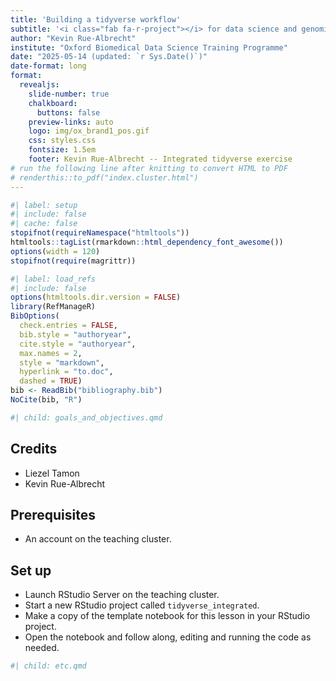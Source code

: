 ```yaml
---
title: 'Building a tidyverse workflow'
subtitle: '<i class="fab fa-r-project"></i> for data science and genomics'
author: "Kevin Rue-Albrecht"
institute: "Oxford Biomedical Data Science Training Programme"
date: "2025-05-14 (updated: `r Sys.Date()`)"
date-format: long
format:
  revealjs: 
    slide-number: true
    chalkboard: 
      buttons: false
    preview-links: auto
    logo: img/ox_brand1_pos.gif
    css: styles.css
    fontsize: 1.5em
    footer: Kevin Rue-Albrecht -- Integrated tidyverse exercise
# run the following line after knitting to convert HTML to PDF
# renderthis::to_pdf("index.cluster.html")
---
```


```r
#| label: setup
#| include: false
#| cache: false
stopifnot(requireNamespace("htmltools"))
htmltools::tagList(rmarkdown::html_dependency_font_awesome())
options(width = 120)
stopifnot(require(magrittr))
```

```r
#| label: load_refs
#| include: false
options(htmltools.dir.version = FALSE)
library(RefManageR)
BibOptions(
  check.entries = FALSE,
  bib.style = "authoryear",
  cite.style = "authoryear",
  max.names = 2,
  style = "markdown",
  hyperlink = "to.doc",
  dashed = TRUE)
bib <- ReadBib("bibliography.bib")
NoCite(bib, "R")
```

```r
#| child: goals_and_objectives.qmd
```

## Credits

- Liezel Tamon
- Kevin Rue-Albrecht

<!--
Docs:
- https://quarto.org/docs/get-started/hello/rstudio.html
- https://quarto.org/docs/presentations/revealjs/
- https://github.com/quarto-dev/quarto-web/blob/main/docs/presentations/revealjs/demo/index.qmd
- https://quarto.org/docs/reference/formats/presentations/revealjs.html#slides
- https://quarto.org/docs/output-formats/html-themes.html
-->

## Prerequisites

- An account on the teaching cluster.

## Set up

- Launch RStudio Server on the teaching cluster.
- Start a new RStudio project called `tidyverse_integrated`.
- Make a copy of the template notebook for this lesson in your RStudio project.
- Open the notebook and follow along, editing and running the code as needed.

```r
#| child: etc.qmd
```
